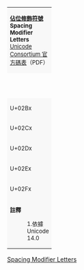 {| class="wikitable nounderlines" style="border-collapse:collapse;background:#FFFFFF;font-size:large;text-align:center"
| colspan="17" style="background:#F8F8F8;font-size:small" | '''[[佔位修飾符號]]'''<br />'''Spacing Modifier Letters'''{{ref label|U02B0_as_of_Unicode_version|1}}<br />[https://www.unicode.org/charts/PDF/U02B0.pdf Unicode Consortium 官方碼表]（PDF）
|- style="background:#F8F8F8;font-size:small"
| style="width:45pt" | &nbsp; || style="width:20pt"  | 0 || style="width:20pt"  | 1 || style="width:20pt"  | 2 || style="width:20pt"  | 3 || style="width:20pt"  | 4 || style="width:20pt"  | 5 || style="width:20pt"  | 6 || style="width:20pt"  | 7 || style="width:20pt"  | 8 || style="width:20pt"  | 9 || style="width:20pt"  | A || style="width:20pt"  | B || style="width:20pt"  | C || style="width:20pt"  | D || style="width:20pt"  | E || style="width:20pt"  | F
|-
| style="background:#F8F8F8;font-size:small" | U+02Bx
| title="U+02B0: MODIFIER LETTER SMALL H" | [[&#x02B0;]]
| title="U+02B1: MODIFIER LETTER SMALL H WITH HOOK" | [[&#x02B1;]]
| title="U+02B2: MODIFIER LETTER SMALL J" | [[&#x02B2;]]
| title="U+02B3: MODIFIER LETTER SMALL R" | [[&#x02B3;]]
| title="U+02B4: MODIFIER LETTER SMALL TURNED R" | [[&#x02B4;]]
| title="U+02B5: MODIFIER LETTER SMALL TURNED R WITH HOOK" | [[&#x02B5;]]
| title="U+02B6: MODIFIER LETTER SMALL CAPITAL INVERTED R" | [[&#x02B6;]]
| title="U+02B7: MODIFIER LETTER SMALL W" | [[&#x02B7;]]
| title="U+02B8: MODIFIER LETTER SMALL Y" | [[&#x02B8;]]
| title="U+02B9: MODIFIER LETTER PRIME" | [[&#x02B9;]]
| title="U+02BA: MODIFIER LETTER DOUBLE PRIME" | [[&#x02BA;]]
| title="U+02BB: MODIFIER LETTER TURNED COMMA" | [[&#x02BB;]]
| title="U+02BC: MODIFIER LETTER APOSTROPHE" | [[&#x02BC;]]
| title="U+02BD: MODIFIER LETTER REVERSED COMMA" | [[&#x02BD;]]
| title="U+02BE: MODIFIER LETTER RIGHT HALF RING" | [[&#x02BE;]]
| title="U+02BF: MODIFIER LETTER LEFT HALF RING" | [[&#x02BF;]]
|-
| style="background:#F8F8F8;font-size:small" | U+02Cx
| title="U+02C0: MODIFIER LETTER GLOTTAL STOP" | [[&#x02C0;]]
| title="U+02C1: MODIFIER LETTER REVERSED GLOTTAL STOP" | [[&#x02C1;]]
| title="U+02C2: MODIFIER LETTER LEFT ARROWHEAD" | [[&#x02C2;]]
| title="U+02C3: MODIFIER LETTER RIGHT ARROWHEAD" | [[&#x02C3;]]
| title="U+02C4: MODIFIER LETTER UP ARROWHEAD" | [[&#x02C4;]]
| title="U+02C5: MODIFIER LETTER DOWN ARROWHEAD" | [[&#x02C5;]]
| title="U+02C6: MODIFIER LETTER CIRCUMFLEX ACCENT" | [[&#x02C6;]]
| title="U+02C7: CARON" | [[&#x02C7;]]
| title="U+02C8: MODIFIER LETTER VERTICAL LINE" | [[&#x02C8;]]
| title="U+02C9: MODIFIER LETTER MACRON" | [[&#x02C9;]]
| title="U+02CA: MODIFIER LETTER ACUTE ACCENT" | [[&#x02CA;]]
| title="U+02CB: MODIFIER LETTER GRAVE ACCENT" | [[&#x02CB;]]
| title="U+02CC: MODIFIER LETTER LOW VERTICAL LINE" | [[&#x02CC;]]
| title="U+02CD: MODIFIER LETTER LOW MACRON" | [[&#x02CD;]]
| title="U+02CE: MODIFIER LETTER LOW GRAVE ACCENT" | [[&#x02CE;]]
| title="U+02CF: MODIFIER LETTER LOW ACUTE ACCENT" | [[&#x02CF;]]
|-
| style="background:#F8F8F8;font-size:small" | U+02Dx
| title="U+02D0: MODIFIER LETTER TRIANGULAR COLON" | [[&#x02D0;]]
| title="U+02D1: MODIFIER LETTER HALF TRIANGULAR COLON" | [[&#x02D1;]]
| title="U+02D2: MODIFIER LETTER CENTRED RIGHT HALF RING" | [[&#x02D2;]]
| title="U+02D3: MODIFIER LETTER CENTRED LEFT HALF RING" | [[&#x02D3;]]
| title="U+02D4: MODIFIER LETTER UP TACK" | [[&#x02D4;]]
| title="U+02D5: MODIFIER LETTER DOWN TACK" | [[&#x02D5;]]
| title="U+02D6: MODIFIER LETTER PLUS SIGN" | [[&#x02D6;]]
| title="U+02D7: MODIFIER LETTER MINUS SIGN" | [[&#x02D7;]]
| title="U+02D8: BREVE" | [[&#x02D8;]]
| title="U+02D9: DOT ABOVE" | [[&#x02D9;]]
| title="U+02DA: RING ABOVE" | [[&#x02DA;]]
| title="U+02DB: OGONEK" | [[&#x02DB;]]
| title="U+02DC: SMALL TILDE" | [[&#x02DC;]]
| title="U+02DD: DOUBLE ACUTE ACCENT" | [[&#x02DD;]]
| title="U+02DE: MODIFIER LETTER RHOTIC HOOK" | [[&#x02DE;]]
| title="U+02DF: MODIFIER LETTER CROSS ACCENT" | [[&#x02DF;]]
|-
| style="background:#F8F8F8;font-size:small" | U+02Ex
| title="U+02E0: MODIFIER LETTER SMALL GAMMA" | [[&#x02E0;]]
| title="U+02E1: MODIFIER LETTER SMALL L" | [[&#x02E1;]]
| title="U+02E2: MODIFIER LETTER SMALL S" | [[&#x02E2;]]
| title="U+02E3: MODIFIER LETTER SMALL X" | [[&#x02E3;]]
| title="U+02E4: MODIFIER LETTER SMALL REVERSED GLOTTAL STOP" | [[&#x02E4;]]
| title="U+02E5: MODIFIER LETTER EXTRA-HIGH TONE BAR" | [[&#x02E5;]]
| title="U+02E6: MODIFIER LETTER HIGH TONE BAR" | [[&#x02E6;]]
| title="U+02E7: MODIFIER LETTER MID TONE BAR" | [[&#x02E7;]]
| title="U+02E8: MODIFIER LETTER LOW TONE BAR" | [[&#x02E8;]]
| title="U+02E9: MODIFIER LETTER EXTRA-LOW TONE BAR" | [[&#x02E9;]]
| title="U+02EA: MODIFIER LETTER YIN DEPARTING TONE MARK" | [[&#x02EA;]]
| title="U+02EB: MODIFIER LETTER YANG DEPARTING TONE MARK" | [[&#x02EB;]]
| title="U+02EC: MODIFIER LETTER VOICING" | [[&#x02EC;]]
| title="U+02ED: MODIFIER LETTER UNASPIRATED" | [[&#x02ED;]]
| title="U+02EE: MODIFIER LETTER DOUBLE APOSTROPHE" | [[&#x02EE;]]
| title="U+02EF: MODIFIER LETTER LOW DOWN ARROWHEAD" | [[&#x02EF;]]
|-
| style="background:#F8F8F8;font-size:small" | U+02Fx
| title="U+02F0: MODIFIER LETTER LOW UP ARROWHEAD" | [[&#x02F0;]]
| title="U+02F1: MODIFIER LETTER LOW LEFT ARROWHEAD" | [[&#x02F1;]]
| title="U+02F2: MODIFIER LETTER LOW RIGHT ARROWHEAD" | [[&#x02F2;]]
| title="U+02F3: MODIFIER LETTER LOW RING" | [[&#x02F3;]]
| title="U+02F4: MODIFIER LETTER MIDDLE GRAVE ACCENT" | [[&#x02F4;]]
| title="U+02F5: MODIFIER LETTER MIDDLE DOUBLE GRAVE ACCENT" | [[&#x02F5;]]
| title="U+02F6: MODIFIER LETTER MIDDLE DOUBLE ACUTE ACCENT" | [[&#x02F6;]]
| title="U+02F7: MODIFIER LETTER LOW TILDE" | [[&#x02F7;]]
| title="U+02F8: MODIFIER LETTER RAISED COLON" | [[&#x02F8;]]
| title="U+02F9: MODIFIER LETTER BEGIN HIGH TONE" | [[&#x02F9;]]
| title="U+02FA: MODIFIER LETTER END HIGH TONE" | [[&#x02FA;]]
| title="U+02FB: MODIFIER LETTER BEGIN LOW TONE" | [[&#x02FB;]]
| title="U+02FC: MODIFIER LETTER END LOW TONE" | [[&#x02FC;]]
| title="U+02FD: MODIFIER LETTER SHELF" | [[&#x02FD;]]
| title="U+02FE: MODIFIER LETTER OPEN SHELF" | [[&#x02FE;]]
| title="U+02FF: MODIFIER LETTER LOW LEFT ARROW" | [[&#x02FF;]]
|-
| colspan="17" style="background:#F8F8F8;font-size:small;text-align:left" | '''註釋'''
:1.{{note|U02B0_as_of_Unicode_version}}依據 Unicode 14.0
|}<noinclude>
[[Category:Unicode模板|Spacing Modifier Letters]]
{{Documentation|Template:Unicode chart/block documentation}}
</noinclude>